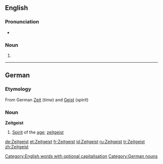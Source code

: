 {{see|zeitgeist}}
==English==

===Pronunciation===
*{{audio|en-uk-Zeitgeist.ogg|Audio (UK)}}

===Noun===
{{en-noun}}

# {{alternative spelling of}[[zeitgeist]]}}

----

==German==

===Etymology===
From German [[Zeit]] (''time'') and [[Geist]] (''spirit'')

===Noun===
'''Zeitgeist''' {{m}}

# [[spirit|Spirit]] of the [[age]]; [[zeitgeist]]

{{de-decl-noun|der Zeitgeist|die Zeitgeister|des Zeitgeistes|der Zeitgeister|dem Zeitgeist|den Zeitgeistern|den Zeitgeist|die Zeitgeister}}

[[Category:English words with optional capitalisation]]
[[Category:German nouns]]

[[de:Zeitgeist]]
[[et:Zeitgeist]]
[[fr:Zeitgeist]]
[[id:Zeitgeist]]
[[ru:Zeitgeist]]
[[tr:Zeitgeist]]
[[zh:Zeitgeist]]